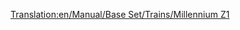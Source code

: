 [[Translation:en/Manual/Base Set/Trains/Millennium Z1]]
{{nl/Manual/Base Set/Trains/Treinen|Naam=Millennium Z1
|Afbeelding=[[File:en/Manual/Base Set/Trains/Millenniumz1.png]]
|Kosten=£70,312 ($140.624)
|Snelheid=336 km/h (210 mph)
|Gewicht=170 t (171,5 t)
|Kracht=10,000 pk (7.353 kW)
|Onderhoudskosten=£3,374 ($6.748)
|Ontworpen=2005
|Levensduur=20
|Capaciteit=25 passagiers
|Omschrijving=Met 2 gemotoriseerde voertuigen is deze [[nl/Manual/Base Set/Monorail|monorail]] geschikt voor drukke passagiersroutes. De trein oogt daarnaast ook mooi met de rondingen aan beide uiteinden van de locomotief. Je zal waarschijnlijk merken dat de trein met - laat ons zeggen - 8 of meer wagons nooit zijn maximumsnelheid zal halen. In dat geval zou je beter nog een set toevoegen: met 4 gemotoriseerde voertuigen is de kans dat je de topsnelheid bereikt op rechte stukken groter.
|Real-life=De Millennium Z1 trein lijkt erg goed op de Duitse [https://www.wikipedia.org/wiki/nl:Transrapid "Transrapid"] monorail/maglev-hybride hogesnelheidstrein, omdat beide gericht zijn op snelheid en het transport van passagiers. Hoewel [[nl/Manual/Main Page|Transport Tycoon]] pas uitkwam in 1995, is de Transrapid raar genoeg pas in commercieel, hetzij in beperkte vorm, pas uitgekomen in 2004 - wat ongeveer overeenkomt met het servicejaar in Transport Tycoon, en was in ontwikkeling sinds het spel voor het eerst uitgegeven werd.

http://www.transrapid.de
}}